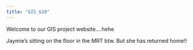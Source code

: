 ```yaml
---
title: "GIS_G10"
---
```


Welcome to our GIS project website....hehe

Jaymie's sitting on the floor in the MRT btw. But she has returned home!!
